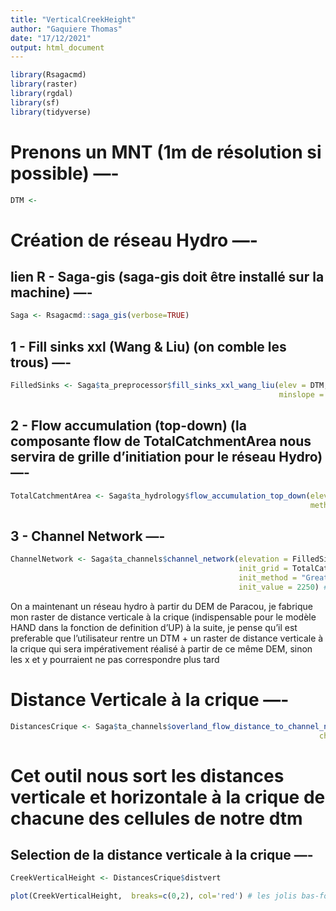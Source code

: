 ```yaml
---
title: "VerticalCreekHeight"
author: "Gaquiere Thomas"
date: "17/12/2021"
output: html_document
---
```


```r
library(Rsagacmd)
library(raster)
library(rgdal)
library(sf)
library(tidyverse)
```

# Prenons un MNT (1m de résolution si possible) ----

```r
DTM <- 
```


# Création de réseau Hydro ----
## lien R - Saga-gis (saga-gis doit être installé sur la machine) ----

```r
Saga <- Rsagacmd::saga_gis(verbose=TRUE)
```

## 1 - Fill sinks xxl (Wang & Liu) (on comble les trous) ----

```r
FilledSinks <- Saga$ta_preprocessor$fill_sinks_xxl_wang_liu(elev = DTM, 
                                                            minslope = .01)
```

## 2 - Flow accumulation (top-down) (la composante flow de TotalCatchmentArea nous servira de grille d'initiation pour le réseau Hydro) ----

```r
TotalCatchmentArea <- Saga$ta_hydrology$flow_accumulation_top_down(elevation = FilledSinks, 
                                                                   method = 'Multiple Flow Direction')
```

## 3 - Channel Network ----

```r
ChannelNetwork <- Saga$ta_channels$channel_network(elevation = FilledSinks,
                                                   init_grid = TotalCatchmentArea$flow,
                                                   init_method = "Greater than",
                                                   init_value = 2250) # on colle à ce que fait l'ONF sauf qu'ici notre DEM a une résolution de 1m

```

On a maintenant un réseau hydro à partir du DEM de Paracou, je fabrique mon raster de distance verticale à la crique 
(indispensable pour le modèle HAND dans la fonction de definition d'UP) à la suite,
je pense qu'il est preferable que l'utilisateur rentre un DTM + un raster de distance verticale à la crique qui sera impérativement réalisé à partir de ce même DEM, sinon les x et y pourraient ne pas correspondre plus tard 

# Distance Verticale à la crique ----

```r
DistancesCrique <- Saga$ta_channels$overland_flow_distance_to_channel_network(elevation = FilledSinks,
                                                                     channels = ChannelNetwork$chnlntwrk)
```

                                                                 
# Cet outil nous sort les distances verticale et horizontale à la crique de chacune des cellules de notre dtm

## Selection de la distance verticale à la crique ----

```r
CreekVerticalHeight <- DistancesCrique$distvert
```

```r
plot(CreekVerticalHeight,  breaks=c(0,2), col='red') # les jolis bas-fonds !
```

